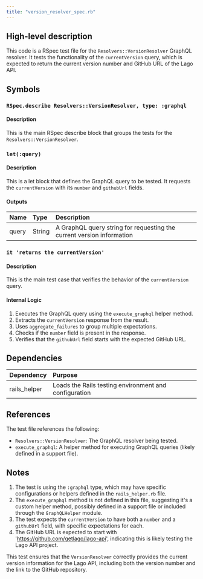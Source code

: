 ```yaml
---
title: "version_resolver_spec.rb"
---
```


## High-level description
This code is a RSpec test file for the `Resolvers::VersionResolver` GraphQL resolver. It tests the functionality of the `currentVersion` query, which is expected to return the current version number and GitHub URL of the Lago API.

## Symbols

### `RSpec.describe Resolvers::VersionResolver, type: :graphql`
#### Description
This is the main RSpec describe block that groups the tests for the `Resolvers::VersionResolver`.

### `let(:query)`
#### Description
This is a let block that defines the GraphQL query to be tested. It requests the `currentVersion` with its `number` and `githubUrl` fields.

#### Outputs
| Name | Type | Description |
|:-----|:-----|:------------|
| query | String | A GraphQL query string for requesting the current version information |

### `it 'returns the currentVersion'`
#### Description
This is the main test case that verifies the behavior of the `currentVersion` query.

#### Internal Logic
1. Executes the GraphQL query using the `execute_graphql` helper method.
2. Extracts the `currentVersion` response from the result.
3. Uses `aggregate_failures` to group multiple expectations.
4. Checks if the `number` field is present in the response.
5. Verifies that the `githubUrl` field starts with the expected GitHub URL.

## Dependencies
| Dependency | Purpose |
|:-----------|:--------|
| rails_helper | Loads the Rails testing environment and configuration |

## References
The test file references the following:
- `Resolvers::VersionResolver`: The GraphQL resolver being tested.
- `execute_graphql`: A helper method for executing GraphQL queries (likely defined in a support file).

## Notes
1. The test is using the `:graphql` type, which may have specific configurations or helpers defined in the `rails_helper.rb` file.
2. The `execute_graphql` method is not defined in this file, suggesting it's a custom helper method, possibly defined in a support file or included through the `GraphQLHelper` module.
3. The test expects the `currentVersion` to have both a `number` and a `githubUrl` field, with specific expectations for each.
4. The GitHub URL is expected to start with 'https://github.com/getlago/lago-api', indicating this is likely testing the Lago API project.

This test ensures that the `VersionResolver` correctly provides the current version information for the Lago API, including both the version number and the link to the GitHub repository.
